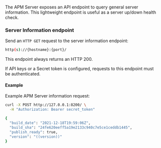 

<div id="api-info"></div>

The APM Server exposes an API endpoint to query general server information.
This lightweight endpoint is useful as a server up/down health check.

<div id="api-info-endpoint"></div>

### Server Information endpoint

Send an `HTTP GET` request to the server information endpoint:

```bash
http(s)://{hostname}:{port}/
```

This endpoint always returns an HTTP 200.

If <DocLink id="serverlessObservabilityApmApiKeys">API keys</DocLink> or a <DocLink id="serverlessObservabilityApmSecretToken">Secret token</DocLink> is configured, requests to this endpoint must be authenticated.

<div id="api-info-examples"></div>

#### Example

Example APM Server information request:

```sh
curl -X POST http://127.0.0.1:8200/ \
  -H "Authorization: Bearer secret_token"

{
  "build_date": "2021-12-18T19:59:06Z",
  "build_sha": "24fe620eeff5a19e2133c940c7e5ce1ceddb1445",
  "publish_ready": true,
  "version": "((version))"
}
```
